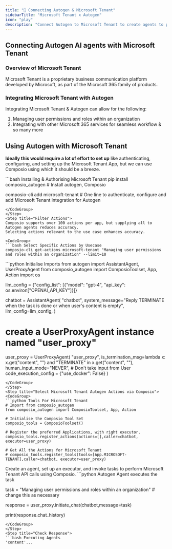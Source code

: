 ```yaml
---
title: "🚀 Connecting Autogen & Microsoft Tenant"
sidebarTitle: "Microsoft Tenant x Autogen"
icon: "play"
description: "Connect Autogen to Microsoft Tenant to create agents to perform tasks using natural language"
---
```


## Connecting Autogen AI agents with Microsoft Tenant

### Overview of Microsoft Tenant

Microsoft Tenant is a proprietary business communication platform developed by Microsoft, as part of the Microsoft 365 family of products.

### Integrating Microsoft Tenant with Autogen

Integrating Microsoft Tenant & Autogen can allow for the following:

1. Managing user permissions and roles within an organization
2. Integrating with other Microsoft 365 services for seamless workflow
& so many more

## Using Autogen with Microsoft Tenant

<Steps>
<Step title="Setting Up the Environment">

**Ideally this would require a lot of effort to set up** like authenticating, configuring, and setting up the Microsoft Tenant App, but we can use Composio using which it should be a breeze.

<CodeGroup>
```bash Installing & Authorising Microsoft Tenant
pip install composio_autogen # Install autogen, Composio 

composio-cli add microsoft-tenant # One line to authenticate, configure and add Microsoft Tenant integration for Autogen
```
</CodeGroup>
</Step>
<Step title="Filter Actions">
Composio supports over 100 actions per app, but supplying all to Autogen agents reduces accuracy.
Selecting actions relevant to the use case enhances accuracy.

<CodeGroup>
```bash Select Specific Actions by Usecase
composio-cli get-actions microsoft-tenant "Managing user permissions and roles within an organization" --limit=10
```
</CodeGroup>

</Step>
<Step title="Import Base Packages">

<CodeGroup>
```python Initialise Imports
from autogen import AssistantAgent, UserProxyAgent
from composio_autogen import ComposioToolset, App, Action
import os

llm_config = {"config_list": [{"model": "gpt-4", "api_key": os.environ["OPENAI_API_KEY"]}]}

chatbot = AssistantAgent(
    "chatbot",
    system_message="Reply TERMINATE when the task is done or when user's content is empty",
    llm_config=llm_config,
)

# create a UserProxyAgent instance named "user_proxy"
user_proxy = UserProxyAgent(
    "user_proxy",
    is_termination_msg=lambda x: x.get("content", "") and "TERMINATE" in x.get("content", ""),
    human_input_mode="NEVER", # Don't take input from User
    code_execution_config = {"use_docker": False}
)
```
</CodeGroup>
</Step>
<Step title="Select Microsoft Tenant Autogen Actions via Composio">
<CodeGroup>
```python Tools For Microsoft Tenant
# Import from composio_autogen
from composio_autogen import ComposioToolset, App, Action

# Initialise the Composio Tool Set
composio_tools = ComposioToolset()

# Register the preferred Applications, with right executor. 
composio_tools.register_actions(actions=[],caller=chatbot, executor=user_proxy)

# Get All the Actions for Microsoft Tenant
# composio_tools.register_tools(tools=[App.MICROSOFT-TENANT],caller=chatbot, executor=user_proxy) 
```
</CodeGroup>
</Step>
<Step title="Execute the Agent">
Create an agent, set up an executor, and invoke tasks to perform Microsoft Tenant API calls using Composio. 
<CodeGroup>
```python Autogen Agent executes the task

task = "Managing user permissions and roles within an organization" # change this as necessary

response = user_proxy.initiate_chat(chatbot,message=task)

print(response.chat_history)
```
</CodeGroup>
</Step>
<Step title="Check Response">
```bash Executing Agents
'content'...
```
</Step>
</Steps>
